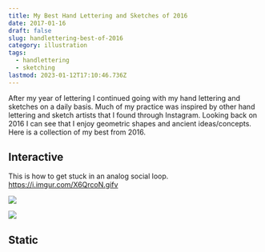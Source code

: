 ```yaml
---
title: My Best Hand Lettering and Sketches of 2016
date: 2017-01-16
draft: false
slug: handlettering-best-of-2016
category: illustration
tags:
  - handlettering
  - sketching
lastmod: 2023-01-12T17:10:46.736Z
---
```


After my year of lettering I continued going with my hand lettering and sketches on a daily basis. Much of my practice was inspired by other hand lettering and sketch artists that I found through Instagram. Looking back on 2016 I can see that I enjoy geometric shapes and ancient ideas/concepts. Here is a collection of my best from 2016.

## Interactive

This is how to get stuck in an analog social loop. https://i.imgur.com/X6QrcoN.gifv

<Flex gap={4}>

[![](https://res.cloudinary.com/joelmturner/w_500,h_500,c_fill,q_auto/blog/2017/01/viral-card-1-optimized.jpg)](https://res.cloudinary.com/joelmturner/w_500,h_500,c_fill,q_auto/blog/2017/01/viral-card-1-optimized.jpg)

[![](https://res.cloudinary.com/joelmturner/w_500,h_500,c_fill,q_auto/blog/2017/01/viral-card-2-optimized.jpg)](https://res.cloudinary.com/joelmturner/w_500,h_500,c_fill,q_auto/blog/2017/01/viral-card-2-optimized.jpg)

</Flex>

## Static
